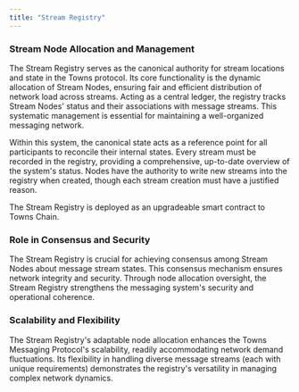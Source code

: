 ```yaml
---
title: "Stream Registry"
---
```


### **Stream Node Allocation and Management**

The Stream Registry serves as the canonical authority for stream locations and state in the Towns protocol. Its core functionality is the dynamic allocation of Stream Nodes, ensuring fair and efficient distribution of network load across streams. Acting as a central ledger, the registry tracks Stream Nodes' status and their associations with message streams. This systematic management is essential for maintaining a well-organized messaging network.

Within this system, the canonical state acts as a reference point for all participants to reconcile their internal states. Every stream must be recorded in the registry, providing a comprehensive, up-to-date overview of the system's status. Nodes have the authority to write new streams into the registry when created, though each stream creation must have a justified reason.

The Stream Registry is deployed as an upgradeable smart contract to Towns Chain.

### **Role in Consensus and Security**

The Stream Registry is crucial for achieving consensus among Stream Nodes about message stream states. This consensus mechanism ensures network integrity and security. Through node allocation oversight, the Stream Registry strengthens the messaging system's security and operational coherence.

### **Scalability and Flexibility**

The Stream Registry's adaptable node allocation enhances the Towns Messaging Protocol's scalability, readily accommodating network demand fluctuations. Its flexibility in handling diverse message streams (each with unique requirements) demonstrates the registry's versatility in managing complex network dynamics.